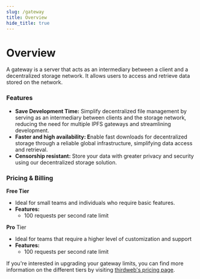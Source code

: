 ```yaml
---
slug: /gateway
title: Overview
hide_title: true
---
```


# Overview

A gateway is a server that acts as an intermediary between a client and a decentralized storage network. It allows users to access and retrieve data stored on the network.

### Features

- **Save Development Time:** Simplify decentralized file management by serving as an intermediary between clients and the storage network, reducing the need for multiple IPFS gateways and streamlining development.
- **Faster and high availability: E**nable fast downloads for decentralized storage through a reliable global infrastructure, simplifying data access and retrieval.
- **Censorship resistant:** Store your data with greater privacy and security using our decentralized storage solution.

### Pricing & Billing

**Free Tier**

- Ideal for small teams and individuals who require basic features.
- **Features:**
  - 100 requests per second rate limit

**Pro** Tier

- Ideal for teams that require a higher level of customization and support
- **Features:**
  - 100 requests per second rate limit

If you're interested in upgrading your gateway limits, you can find more information on the different tiers by visiting [thirdweb's pricing page](https://thirdweb.com/pricing).

